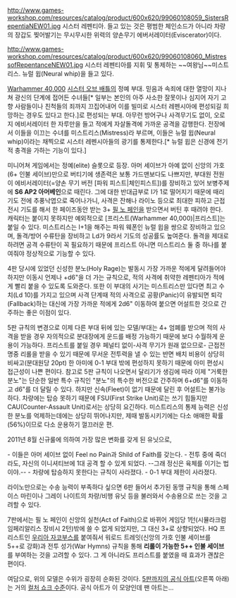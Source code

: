 '''{{{+1 Sisters Repentia}}}'''

http://www.games-workshop.com/resources/catalog/product/600x620/99060108059_SistersRepentiaNEW01.jpg
시스터 레펜티아. 들고 있는 것은 평범한 체인소드가 아니라 차량의 장갑도 찢어발기는 무시무시한 위력의 양손무기 에버서레이터(Eviscerator)이다.

http://www.games-workshop.com/resources/catalog/product/600x620/99060108060_MistressofRepentanceNEW01.jpg
시스터 레펜티아를 지휘 및 통제하는 ~~여왕님~~미스트리스. 뉴럴 윕(Neural whip)을 들고 있다.

[[Warhammer 40,000]] [[시스터 오브 배틀]]의 정예 부대. 믿음과 속죄에 대한 열망이 지나쳐 광신의 단계에 접어든 수녀들[* 일부는 본인의 아주 사소한 잘못이나 심지어 자기 고향 사람들이나 친척들의 죄까지 끄집어내어 이를 빌미로 시스터 레펜시아에 편성되길 희망하는 경우도 있다고 한다.]로 편성되는 부대. 아무런 방어구나 사격무기도 없이, 오로지 에비서레이터 한 자루만을 들고 적에게 자살돌격에 가까운 공격을 감행한다. 전장에서 이들을 이끄는 수녀를 미스트리스(Mistress)라 부르며, 이들은 뉴럴 윕(Neural whip)이라는 채찍으로 시스터 레펜시아들의 광기를 통제한다.[* 뉴럴 윕은 신경에 전기적 충격을 가하는 기능이 있다.]

미니어쳐 게임에서는 정예(elite) 슬롯으로 등장. 아머 세이브가 아예 없이 신앙의 가호(6+ 인불 세이브)만으로 버티기에 생존력은 보통 가드맨보다도 나쁘지만, 부대원 전원이 에비서레이터(=양손 무기 버전 [파워 피스트|체인피스트])를 장비하고 있어 보병주제에 '''S6 AP2 아머베인'''으로 때린다. 그에 대한 반대급부로 I가 1로 떨어지기 때문에 때리기도 전에 추풍낙엽으로 죽어나가니, 사격은 잔해나 라이노 등으로 최대한 피하고 근접전시 기도를 해서 한 페이즈동안 받는 3+ [[필 노 페인]]을 받으면서 버틴 후 때려야 한다. 캐릭터는 붙이지 못하지만 예외적으로 [프리스트(Warhammer 40,000)|프리스트]는 붙일 수 있다. 미스트리스는 I+1을 해주는 파워 웨폰인 뉴럴 윕을 쌍으로 장비하고 있으며, 돌격/방어 수류탄을 장비하고 Ld가 9라서 기도의 성공률도 높여준다. 돌격을 제대로 하려면 공격 수류탄이 꼭 필요하기 때문에 프리스트 아니면 미스트리스 둘 중 하나를 붙여줘야 정상적으로 기능할 수 있다.

4판 당시에 있었던 신성한 분노(Holy Rage)는 발동시 가장 가까운 적에게 달려들어야 하지만 이동시 언제나 +d6"을 더 가는 규칙으로, 적의 사격에 취약한 레펜티아가 적에게 빨리 붙을 수 있도록 도와준다. 또한 이 부대의 사기는 미스트리스만 있다면 최고 수치(Ld 10)를 가지고 있으며 사격 단계때 적의 사격으로 공황(Panic)이 유발되면 퇴각(Fallback)하는 대신에 가장 가까운 적에게 2d6" 이동하여 붙으면 어설트한 것으로 간주하는 좋은 이점이 있다.

5판 규칙의 변경으로 이제 다른 부대 뒤에 있는 모델/부대는 4+ 엄폐를 받으며 적의 사격을 받을 경우 자의적으로 분대장에게 운드를 배정 가능하기 때문에 보다 수월하게 운용이 가능하다. 프리스트를 붙일 경우 페널티 없이-사격 무기가 원래 없으므로- 근접전 명중 리롤을 받을 수 있기 때문에 무서운 전투력을 낼 수 있는 반면 배치 비용이 상당히 비싸고(분대원당 20pt) 한 아미에 0-1 부대 밖에 편성하지 못하기 때문에 아미 편성시 접근성이 나쁜 편이다. 참고로 5판 규칙이 나오면서 달리기가 생김에 따라 이제 "거룩한 분노"는 단순한 일반 특수 규칙인 "분노"의 특수한 버전으로 간주하며 6+d6"를 이동하고 d6"를 더 달릴 수 있다. 하지만 신속(Fleet)이 없기 때문에 달린 후 어설트는 불가능하다. 차량에는 탑승 못하기 때문에 FSU(First Strike Unit)로는 쓰기 힘들지만 CAU(Counter-Assault Unit)로서는 상당히 요긴하다. 미스트리스의 통제 능력은 신성한 분노를 억제하는데에는 상당히 뛰어나지만, 제때 발동시키기에는 다소 애매한 확률(56%)이므로 다소 운용하기 껄끄러운 편.

2011년 8월 신규룰에 의하여 가장 많은 변화를 갖게 된 유닛으로,

- 이들은 아머 세이브 없이 Feel no Pain과 Shild of Faith를 갖는다. 
- 전투 중에 죽더라도, 자신의 이니셔티브에 1대 공격 할 수 있게 되었다. --그래 정신은 육체를 이기는 법이야.--
- 차량에 탑승하지 못한다는 규칙이 사라졌다.
- 0-1 부대 제한이 사라졌다.

라이노만으로는 수송 능력이 부족하다 싶으면 6판 들어서 추가된 동맹 규칙을 통해 스페이스 마린이나 그레이 나이트의 차량/비행 유닛 등을 불러와서 수송용으로 쓰는 것을 고려할 수 있다.

7판에서는 필 노 페인이 신앙의 실천(Act of Faith)으로 바뀌어 게임당 1턴(시뮬라크럼 임페리알리스 장비시 2턴)밖에 쓸 수 없게 되었지만, 그 대신 3+로 상향되었다. HQ 프리스트인 [[우리아 자코부스]]를 붙여줘서 워로드 트레잇(신앙의 가호 인불 세이브를 5++로 강화)과 전투 성가(War Hymns) 규칙을 통해 '''리롤이 가능한 5++ 인불 세이브'''를 부여하는 것을 고려할 수 있다. 그 게 아니라도 프리스트를 붙였을 때 효과가 괜찮은 편이다.

여담으로, 위의 모델은 수위가 굉장히 순화된 것이다. [http://www.karlkopinski.com/images/portfolio/181.jpg 5판까지의 공식 아트](오른쪽 아래)는 거의 [http://s12.photobucket.com/user/OxayotlTheGreat/media/Hunting-To-Conduct-The-Inquisition-The-Hunters-The-Sisters-The-Battle-1920x2560_zps316e26da.png.html 컬처 쇼크 수준]이다. 공식 아트가 이 모양인데 팬 아트는...
